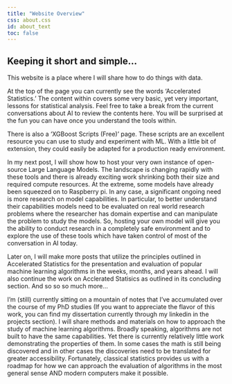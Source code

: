```yaml
---
title: "Website Overview"
css: about.css
id: about_text
toc: false
---
```


::: {#about_text}
## **Keeping it short and simple...**

This website is a place where I will share how to do things with data.

At the top of the page you can currently see the words 'Accelerated Statistics.' The content within covers some very basic, yet very important, lessons for statistical analysis. Feel free to take a break from the current conversations about AI to review the contents here. You will be surprised at the fun you can have once you understand the tools within.

There is also a 'XGBoost Scripts (Free)' page. These scripts are an excellent resource you can use to study and experiment with ML. With a little bit of extension, they could easily be adapted for a production ready environment. 

In my next post, I will show how to host your very own instance of open-source Large Language Models. The landscape is changing rapidly with these tools and there is already exciting work shrinking both their size and required compute resources. At the extreme, some models have already been squeezed on to Raspberry pi. In any case, a significant ongoing need is more research on model capabilities. In particular, to better understand their capabilities models need to be evaluated on real world research problems where the researcher has domain expertise and can manipulate the problem to study the models. So, hosting your own model will give you the ability to conduct research in a completely safe environment and to explore the use of these tools which have taken control of most of the conversation in AI today. 

Later on, I will make more posts that utilize the principles outlined in Accelerated Statistics for the presentation and evaluation of popular machine learning algorithms in the weeks, months, and years ahead. I will also continue the work on Acclerated Statisics as outlined in its concluding section. And so so so much more... 

I'm (still) currently sitting on a mountain of notes that I've accumulated over the course of my PhD studies (If you want to appreciate the flavor of this work, you can find my dissertation currently through my linkedin in the projects section). I will share methods and materials on how to approach the study of machine learning algorithms. Broadly speaking, algorithms are not built to have the same capabilities. Yet there is currently relatively little work demonstrating the properties of them. In some cases the math is still being discovered and in other cases the discoveries need to be translated for greater accessibility. Fortunately, classical statistics provides us with a roadmap for how we can approach the evaluation of algorithms in the most general sense AND modern computers make it possible.

:::
